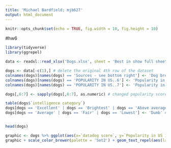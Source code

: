 ```yaml
---
title: 'Michael Bardfield; mjb627'
output: html_document
---
```


```r
knitr::opts_chunk$set(echo = TRUE, fig.width = 10, fig.height = 10)
```
#hw6
```r
library(tidyverse)
library(ggrepel)

data <- readxl::read_xlsx('Dogs.xlsx', sheet = 'Best in show full sheet', skip = 2) # skip first 2 rows 

dogs <- data[-c(1),] # delete the original 4th row of the dataset
colnames(dogs)[names(dogs) == 'Sources - see bottom right'] <- 'Dog breed' # changed first column name
colnames(dogs)[names(dogs) == 'POPULARITY IN US..6'] <- 'Popularity in US 1-173' # changed name of columns to specify differences
colnames(dogs)[names(dogs) == 'POPULARITY IN US..7'] <- 'Popularity in US with datadog score'

dogs[,6:7] <- sapply(dogs[,6:7], as.numeric) # changed popularity scores from chr to double

table(dogs$`intelligence category`)
dogs[dogs == 'Excellent' | dogs == 'Brightest' | dogs == 'Above average'] <- 'Clever' # changed higher intelligence categories to clever
dogs[dogs == 'Average' | dogs == 'Fair' | dogs == 'Lowest'] <- 'Dumb' # changed lower intelligence categories to dumb


head(dogs)
```

```r
graphic <- dogs %>% ggplot(aes(x=`datadog score`, y=`Popularity in US 1-173`)) + geom_point(aes(shape = `intelligence category`)) + xlab('Data Score') + ylab('Popularity') + scale_y_reverse() + xlim(.75,4) + ylim(160,-5) 
graphic + scale_color_brewer(palette = 'Set2') + geom_text_repel(aes(label = `Dog breed`, color=`category`), size = 3.2)

```